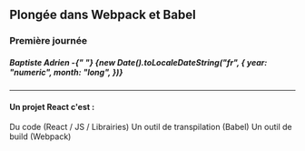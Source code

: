 
<Slides title="introduction" course="Formation React">

## Plongée dans Webpack et Babel

### Première journée

<h5 color="gray.500">
  Baptiste Adrien -{" "}
  {new Date().toLocaleDateString("fr", {
    year: "numeric",
    month: "long",
  })}
</h5>

---

<SlideHeader slideTitle="Démarrer un projet React" />

#### Un projet React c'est :

<List fontSize="1em" textAlign="left" m="0.6em 0" padding="12px 0">
  <ListItem>
    <ListIcon as={MdCheckCircle} color="green.300" />
    Du code (React / JS / Librairies)
  </ListItem>
  <ListItem>
    <ListIcon as={MdCheckCircle} color="green.300" />
    Un outil de transpilation (Babel)
  </ListItem>
  <ListItem>
    <ListIcon as={MdCheckCircle} color="green.300" />
    Un outil de build (Webpack)
  </ListItem>
</List>

</Slides>
